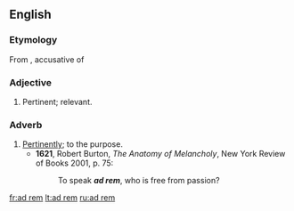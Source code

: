 ==English==

===Etymology===
From {{etyl|la|en}} {{term|ad||lang=la|to}} {{term|rem||lang=la}}, accusative of {{term|res||lang=la|matter}}

===Adjective===
{{en-adj|-}}

# Pertinent; relevant.

===Adverb===
{{en-adv|-}}

# [[pertinently|Pertinently]]; to the purpose.
#*'''1621''', Robert Burton, ''The Anatomy of Melancholy'', New York Review of Books 2001, p. 75:
#*:To speak '''''ad rem''''', who is free from passion?

[[fr:ad rem]]
[[lt:ad rem]]
[[ru:ad rem]]
